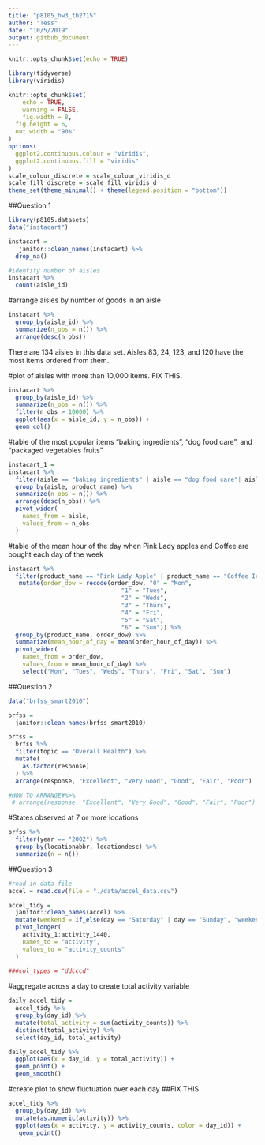 ```yaml
---
title: "p8105_hw3_tb2715"
author: "Tess"
date: "10/5/2019"
output: gitbub_document
---
```


```r
knitr::opts_chunk$set(echo = TRUE)

library(tidyverse)
library(viridis)

knitr::opts_chunk$set(
	echo = TRUE,
	warning = FALSE,
	fig.width = 8, 
  fig.height = 6,
  out.width = "90%"
)
options(
  ggplot2.continuous.colour = "viridis",
  ggplot2.continuous.fill = "viridis"
)
scale_colour_discrete = scale_colour_viridis_d
scale_fill_discrete = scale_fill_viridis_d
theme_set(theme_minimal() + theme(legend.position = "bottom"))
```

##Question 1
```r
library(p8105.datasets)
data("instacart") 

instacart = 
   janitor::clean_names(instacart) %>%
  drop_na()

#identify number of aisles
instacart %>%
  count(aisle_id) 
```

#arrange aisles by number of goods in an aisle
```r
instacart %>%
  group_by(aisle_id) %>%
  summarize(n_obs = n()) %>%
  arrange(desc(n_obs))
```

There are 134 aisles in this data set. Aisles 83, 24, 123, and 120 have the most items ordered from them. 

#plot of aisles with more than 10,000 items. FIX THIS.  
```r
instacart %>%
  group_by(aisle_id) %>%
  summarize(n_obs = n()) %>% 
  filter(n_obs > 10000) %>%
  ggplot(aes(x = aisle_id, y = n_obs)) +
  geom_col() 
```

#table of the most popular items “baking ingredients”, “dog food care”, and “packaged vegetables fruits”
```r
instacart_1 =
instacart %>%
  filter(aisle == "baking ingredients" | aisle == "dog food care"| aisle == "packed vegetables fruits") %>%
  group_by(aisle, product_name) %>%
  summarize(n_obs = n()) %>%
  arrange(desc(n_obs)) %>%
  pivot_wider(
    names_from = aisle, 
    values_from = n_obs
  )
```

#table of the mean hour of the day when Pink Lady apples and Coffee are bought each day of the week
```r
instacart %>%
  filter(product_name == "Pink Lady Apple" | product_name == "Coffee Ice Cream") %>%
   mutate(order_dow = recode(order_dow, "0" = "Mon", 
                                "1" = "Tues", 
                                "2" = "Weds", 
                                "3" = "Thurs", 
                                "4" = "Fri", 
                                "5" = "Sat",
                                "6" = "Sun")) %>%
  group_by(product_name, order_dow) %>%
  summarize(mean_hour_of_day = mean(order_hour_of_day)) %>%
  pivot_wider(
    names_from = order_dow,
    values_from = mean_hour_of_day) %>%
    select("Mon", "Tues", "Weds", "Thurs", "Fri", "Sat", "Sun")
```

##Question 2
```r
data("brfss_smart2010") 

brfss =
  janitor::clean_names(brfss_smart2010) 

brfss =
  brfss %>%
  filter(topic == "Overall Health") %>% 
  mutate(
    as.factor(response)
  ) %>%
  arrange(response, "Excellent", "Very Good", "Good", "Fair", "Poor")

#HOW TO ARRANGE#%>%
 # arrange(response, "Excellent", "Very Good", "Good", "Fair", "Poor")

```

#States observed at 7 or more locations
```r
brfss %>% 
  filter(year == "2002") %>%
  group_by(locationabbr, locationdesc) %>%
  summarize(n = n())
```

##Question 3
```r
#read in data file
accel = read.csv(file = "./data/accel_data.csv")

accel_tidy = 
  janitor::clean_names(accel) %>%
  mutate(weekend = if_else(day == "Saturday" | day == "Sunday", "weekend", "weekday")) %>%
  pivot_longer(
    activity_1:activity_1440, 
    names_to = "activity", 
    values_to = "activity_counts"
  ) 
  
###col_types = "ddcccd"
```

#aggregate across a day to create total activity variable
```r
daily_accel_tidy =
  accel_tidy %>%
  group_by(day_id) %>%
  mutate(total_activity = sum(activity_counts)) %>%
  distinct(total_activity) %>%
  select(day_id, total_activity)

daily_accel_tidy %>%
  ggplot(aes(x = day_id, y = total_activity)) +
  geom_point() +
  geom_smooth()
```

#create plot to show fluctuation over each day
##FIX THIS
```r
accel_tidy %>%
  group_by(day_id) %>%
  mutate(as.numeric(activity)) %>%
  ggplot(aes(x = activity, y = activity_counts, color = day_id)) +
   geom_point() 
```

